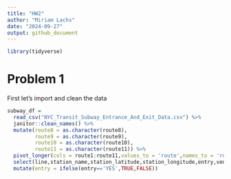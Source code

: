 ```yaml
---
title: "HW2"
author: "Miriam Lachs"
date: "2024-09-27"
output: github_document
---
```


```r
library(tidyverse)
```

# Problem 1 

First let's import and clean the data

```r
subway_df =
  read_csv("NYC_Transit_Subway_Entrance_And_Exit_Data.csv") %>% 
  janitor::clean_names() %>% 
  mutate(route8 = as.character(route8),
         route9 = as.character(route9),
         route10 = as.character(route10),
         route11 = as.character(route11)) %>% 
  pivot_longer(cols = route1:route11,values_to = 'route',names_to = 'route_num') %>% 
  select(line,station_name,station_latitude,station_longitude,entry,vending,entrance_type,ada,route_num,route) %>% 
  mutate(entry = ifelse(entry=='YES',TRUE,FALSE))
```

